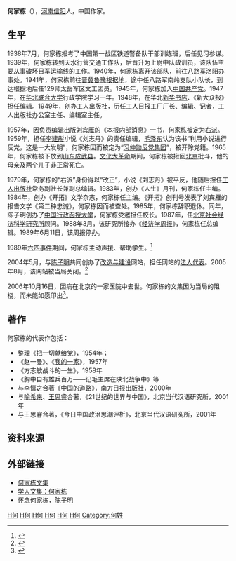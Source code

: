 '''何家栋'''（{{bd|1923年|9月|2006年|10月16日|catIdx=H何}}），[[河南|河南]][[信阳|信阳]]人，中国作家。

==生平==
1938年7月，何家栋报考了中国第一战区铁道警备队干部训练班，后任见习参谋。1939年，何家栋转到天水行营交通工作队，后晋升为上尉中队政训员，该队伍主要从事破坏日军运输线的工作。1940年，何家栋离开该部队，前往[[八路军|八路军]]洛阳办事处。1941年，何家栋前往[[晋冀鲁豫根据地|晋冀鲁豫根据地]]，途中任八路军南岭支队小队长，到达根据地后任129师太岳军区文工团员。1945年，何家栋加入[[中国共产党|中国共产党]]。1947年，在[[华北联合大学|华北联合大学]]行政学院学习一年。1948年，在华北[[新华书店|新华书店]]、《新大众报》担任编辑。1949年，创办工人出版社，历任工人日报工厂厂长、编辑、记者，工人出版社办公室主任、编辑室主任。

1957年，因负责编辑出版[[刘宾雁|刘宾雁]]的《本报内部消息》一书，何家栋被定为[[右派|右派]]。1959年，担任[[李建彤|李建彤]]小说《刘志丹》的责任编辑，[[毛泽东|毛泽东]]认为该书“利用小说进行反党，这是一大发明”，何家栋因而被定为“[[习仲勋反党集团|习仲勋反党集团]]”，被开除党籍。1965年，何家栋被下放到[[山东|山东]][[成武县|成武县]]。[[文化大革命|文化大革命]]期间，何家栋被揪回[[北京|北京]]批斗，他的母亲及两个儿子非正常死亡。

1979年，何家栋的“右派”身份得以“改正”，小说《刘志丹》被平反，他随后担任[[工人出版社|工人出版社]]常务副社长兼副总编辑。1983年，创办《人生》月刊，何家栋任主编。1984年，创办《开拓》文学杂志，何家栋任主编。《开拓》创刊号发表了刘宾雁的报告文学《第二种忠诚》，何家栋因而被查处。1985年，何家栋辞职退休。同年，陈子明创办了[[中国行政函授大学|中国行政函授大学]]，何家栋受邀担任校长。1987年，任[[北京社会经济科学研究所|北京社会经济科学研究所]]顾问。1988年3月，该研究所接办《[[经济学周报|经济学周报]]》，何家栋任总编辑。1989年6月11日，该周报停办。 

1989年[[六四事件|六四事件]]期间，何家栋主动声援、帮助学生。<ref>{{cite news |title=陈子明忆高瑜：六四风云人物的三面人生｜多维新闻｜中国 |url=https://www.dwnews.com/%E4%B8%AD%E5%9B%BD/59647987/%E9%99%88%E5%AD%90%E6%98%8E%E5%BF%86%E9%AB%98%E7%91%9C%E5%85%AD%E5%9B%9B%E9%A3%8E%E4%BA%91%E4%BA%BA%E7%89%A9%E7%9A%84%E4%B8%89%E9%9D%A2%E4%BA%BA%E7%94%9F |accessdate=2021-11-01 |work=多维新闻 |date=2015-04-16 |language=zh-Hans |archive-date=2021-11-04 |archive-url=https://web.archive.org/web/20211104191150/https://www.dwnews.com/%E4%B8%AD%E5%9B%BD/59647987/%E9%99%88%E5%AD%90%E6%98%8E%E5%BF%86%E9%AB%98%E7%91%9C%E5%85%AD%E5%9B%9B%E9%A3%8E%E4%BA%91%E4%BA%BA%E7%89%A9%E7%9A%84%E4%B8%89%E9%9D%A2%E4%BA%BA%E7%94%9F |dead-url=no }}</ref>

2004年5月，与[[陈子明|陈子明]]共同创办了[[改造与建设|改造与建设]]网站，担任网站的[[法人代表|法人代表]]。2005年8月，该网站被当局关闭。<ref>{{cite news |title=高华：毛泽东发动文革的运思考量｜多维新闻｜中国 |url=https://www.dwnews.com/%E4%B8%AD%E5%9B%BD/59699191/%E9%AB%98%E5%8D%8E%E6%AF%9B%E6%B3%BD%E4%B8%9C%E5%8F%91%E5%8A%A8%E6%96%87%E9%9D%A9%E7%9A%84%E8%BF%90%E6%80%9D%E8%80%83%E9%87%8F |accessdate=2021-11-01 |work=多维新闻 |date=2015-11-28 |language=zh-Hans |archive-date=2021-11-04 |archive-url=https://web.archive.org/web/20211104192619/https://www.dwnews.com/%E4%B8%AD%E5%9B%BD/59699191/%E9%AB%98%E5%8D%8E%E6%AF%9B%E6%B3%BD%E4%B8%9C%E5%8F%91%E5%8A%A8%E6%96%87%E9%9D%A9%E7%9A%84%E8%BF%90%E6%80%9D%E8%80%83%E9%87%8F |dead-url=no }}</ref>

2006年10月16日，因病在北京的一家医院中去世。何家栋的文集因为当局的阻挠，而未能如愿印出<ref>{{cite news |title=中国自由派学者何家栋病逝 |url=https://www.rfa.org/mandarin/yataibaodao/he_jiadong-20061017.html |accessdate=2021-11-01 |work=Radio Free Asia |language=en |archive-date=2021-11-02 |archive-url=https://web.archive.org/web/20211102014104/https://www.rfa.org/mandarin/yataibaodao/he_jiadong-20061017.html |dead-url=no }}</ref>。

==著作==
何家栋的代表作包括：
*整理《把一切献给党》，1954年；
*《赵一曼》、《[[我的一家|我的一家]]》，1957年
*《方志敏战斗的一生》，1958年
*《胸中自有雄兵百万——记毛主席在陕北战争中》等
* 与[[李慎之|李慎之]]合著《中国的道路》，南方日报出版社，2000年
* 与[[喻希来|喻希来]]、[[王思睿|王思睿]]合著，《21世纪的世界与中国》，北京当代汉语研究所，2001年
* 与王思睿合著，《今日中国政治思潮评析》，北京当代汉语研究所，2001年

==资料来源==
<references/>

==外部链接==
* [https://web.archive.org/web/20070813174507/http://www.boxun.com/hero/hjd/ 何家栋文集]
* [https://web.archive.org/web/20070322093628/http://www.chinaelections.org/scholar.asp?scholarID=149 学人文集：何家栋]
* [https://web.archive.org/web/20071218085654/http://56cun.blogsome.com/2006/10/21/p19/ 怀念何家栋]，[[陈子明|陈子明]]

[[Category:1923年出生|H何]]
[[Category:2006年逝世|H何]]
[[Category:中国编辑|H何]]
[[Category:中国小说家|H何]]
[[Category:信阳人|H何]]
[[Category:中国思想家|H何]]
[[Category:何姓|Category:何姓]]
